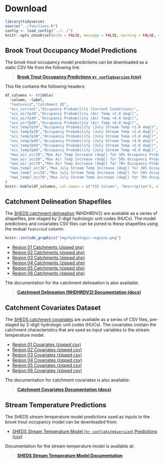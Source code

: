 # Download

```r
library(tidyverse)
source("../functions.R")
config <- load_config("../../")
knitr::opts_chunk$set(echo = FALSE, message = FALSE, warning = FALSE, comment = NA)
```

## Brook Trout Occupancy Model Predictions

The brook trout occupancy model predictions can be downloaded as a static CSV file from the following link.

> **[Brook Trout Occupancy Predictions v`r config$version` (csv)](http://ecosheds.org/models/brook-trout-occupancy/output/sheds-bto-model-v`r config$version`.csv)**

This file contains the following headers:

```r
df_columns <- tribble(
  ~column, ~label,
  "featureid","Catchment ID",
  "occ_current","Occupancy Probability (Current Conditions)",
  "occ_air7p20","Occupancy Probability (Air Temp +2.0 degC)",
  "occ_air7p40","Occupancy Probability (Air Temp +4.0 degC)",
  "occ_air7p60","Occupancy Probability (Air Temp +6.0 degC)",
  "occ_temp7p10","Occupancy Probability (July Stream Temp +1.0 degC)",
  "occ_temp7p20","Occupancy Probability (July Stream Temp +2.0 degC)",
  "occ_temp7p30","Occupancy Probability (July Stream Temp +3.0 degC)",
  "occ_temp7p40","Occupancy Probability (July Stream Temp +4.0 degC)",
  "occ_temp7p50","Occupancy Probability (July Stream Temp +5.0 degC)",
  "occ_temp7p60","Occupancy Probability (July Stream Temp +6.0 degC)",
  "max_air_occ30","Max Air Temp Increase (degC) for 30% Occupancy Probability",
  "max_air_occ50","Max Air Temp Increase (degC) for 50% Occupancy Probability",
  "max_air_occ70","Max Air Temp Increase (degC) for 70% Occupancy Probability",
  "max_temp7_occ30","Max July Stream Temp Increase (degC) for 30% Occupancy Probability",
  "max_temp7_occ50","Max July Stream Temp Increase (degC) for 50% Occupancy Probability",
  "max_temp7_occ70","Max July Stream Temp Increase (degC) for 70% Occupancy Probability"
)
knitr::kable(df_columns, col.names = c("CSV Column", "Description"), align = "rl")
```

## Catchment Delineation Shapefiles

The [SHEDS catchment delineation](http://conte-ecology.github.io/shedsGisData/) (NHDHRDV2) are available as a series of shapefiles, pre-staged by 2-digit hydrologic unit codes (HUCs). The model predictions and covariates CSV files can be joined to these shapefiles using the mutual `featureid` column.

```r
knitr::include_graphics("img/hydrologic-regions.png")
```

- [Region 01 Catchments (zipped shp)](http://ecosheds.org/assets/nhdhrd/v2/spatial_01.zip)
- [Region 02 Catchments (zipped shp)](http://ecosheds.org/assets/nhdhrd/v2/spatial_02.zip)
- [Region 03 Catchments (zipped shp)](http://ecosheds.org/assets/nhdhrd/v2/spatial_03.zip)
- [Region 04 Catchments (zipped shp)](http://ecosheds.org/assets/nhdhrd/v2/spatial_04.zip)
- [Region 05 Catchments (zipped shp)](http://ecosheds.org/assets/nhdhrd/v2/spatial_05.zip)
- [Region 06 Catchments (zipped shp)](http://ecosheds.org/assets/nhdhrd/v2/spatial_06.zip)

The documentation for the catchment delineation is also available:

> **[Catchment Delineation (NHDHRDV2) Documentation (docx)](http://ecosheds.org/assets/nhdhrd/v2/NHDHRDV2_Documentation.docx)**

## Catchment Covariates Dataset

The [SHEDS catchment covariates](http://conte-ecology.github.io/shedsGisData/) are available as a series of CSV files, pre-staged by 2-digit hydrologic unit codes (HUCs). The covariates contain the catchment characteristics that are used as input variables to the stream temperature model.

- [Region 01 Covariates (zipped csv)](http://ecosheds.org/assets/nhdhrd/v2/covariates_01.zip)
- [Region 02 Covariates (zipped csv)](http://ecosheds.org/assets/nhdhrd/v2/covariates_02.zip)
- [Region 03 Covariates (zipped csv)](http://ecosheds.org/assets/nhdhrd/v2/covariates_03.zip)
- [Region 04 Covariates (zipped csv)](http://ecosheds.org/assets/nhdhrd/v2/covariates_04.zip)
- [Region 05 Covariates (zipped csv)](http://ecosheds.org/assets/nhdhrd/v2/covariates_05.zip)
- [Region 06 Covariates (zipped csv)](http://ecosheds.org/assets/nhdhrd/v2/covariates_06.zip)

The documentation for catchment covariates is also available:

> **[Catchment Covariates Documentation (docx)](http://ecosheds.org/assets/nhdhrd/v2/NHDHRDV2_Covariate_Documentation.xlsx)**

## Stream Temperature Predictions

The SHEDS stream temperature model predictions used as inputs to the brook trout occupancy model can be downloaded from:

- [SHEDS Stream Temperature Model (v`r config$stm$version`) Predictions (csv)](http://ecosheds.org/models/stream-temperature/output/sheds-temp-model-v`r config$stm$version`.csv)

Documentation for the stream temperature model is available at:

> **[SHEDS Stream Temperature Model Documentation](http://ecosheds.org/models/stream-temperature/v`r config$stm$version`/)**
